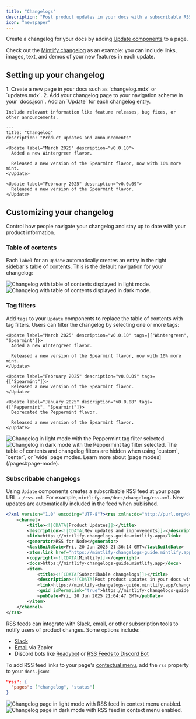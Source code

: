 ```yaml
---
title: "Changelogs"
description: "Post product updates in your docs with a subscribable RSS feed"
icon: "newspaper"
---
```


Create a changelog for your docs by adding [Update components](/components/update) to a page.

Check out the [Mintlify changelog](/changelog) as an example: you can include links, images, text, and demos of your new features in each update.

## Setting up your changelog

<Steps>
  <Step title="Create a page for your changelog">
    1. Create a new page in your docs such as `changelog.mdx` or `updates.mdx`.
    2. Add your changelog page to your navigation scheme in your `docs.json`.
  </Step>
  <Step title="Add Update components to your changelog">
    Add an `Update` for each changelog entry.

    Include relevant information like feature releases, bug fixes, or other announcements.
  </Step>
</Steps>

```mdx Example changelog.mdx
---
title: "Changelog"
description: "Product updates and announcements"
---
<Update label="March 2025" description="v0.0.10">
  Added a new Wintergreen flavor.

  Released a new version of the Spearmint flavor, now with 10% more mint.
</Update>

<Update label="February 2025" description="v0.0.09">
  Released a new version of the Spearmint flavor.
</Update>
```

## Customizing your changelog

Control how people navigate your changelog and stay up to date with your product information.

### Table of contents

Each `label` for an `Update` automatically creates an entry in the right sidebar's table of contents. This is the default navigation for your changelog:

<Frame>
  <img 
    src="/images/changelog-toc-light.png" 
    alt="Changelog with table of contents displayed in light mode." 
    className="block dark:hidden" 
  />
  <img 
    src="/images/changelog-toc-dark.png" 
    alt="Changelog with table of contents displayed in dark mode." 
    className="hidden dark:block" 
  />
</Frame>

### Tag filters

Add `tags` to your `Update` components to replace the table of contents with tag filters. Users can filter the changelog by selecting one or more tags:

```mdx Tag filters example wrap
<Update label="March 2025" description="v0.0.10" tags={["Wintergreen", "Spearmint"]}>
  Added a new Wintergreen flavor.

  Released a new version of the Spearmint flavor, now with 10% more mint.
</Update>

<Update label="February 2025" description="v0.0.09" tags={["Spearmint"]}>
  Released a new version of the Spearmint flavor.
</Update>

<Update label="January 2025" description="v0.0.08" tags={["Peppermint", "Spearmint"]}>
  Deprecated the Peppermint flavor.

  Released a new version of the Spearmint flavor.
</Update>
```

<Frame>
  <img 
    src="/images/changelog-filters-light.png" 
    alt="Changelog in light mode with the Peppermint tag filter selected." 
    className="block dark:hidden" 
  />
  <img 
    src="/images/changelog-filters-dark.png" 
    alt="Changelog in dark mode with the Peppermint tag filter selected." 
    className="hidden dark:block" 
  />
</Frame>

<Tip>
  The table of contents and changelog filters are hidden when using `custom`, `center`, or `wide` page modes. Learn more about [page modes](/pages#page-mode).
</Tip> 

### Subscribable changelogs

Using `Update` components creates a subscribable RSS feed at your page URL + `/rss.xml`. For example, `mintlify.com/docs/changelog/rss.xml`. New updates are automatically included in the feed when published.

```xml Example RSS feed
<?xml version="1.0" encoding="UTF-8"?><rss xmlns:dc="http://purl.org/dc/elements/1.1/" xmlns:content="http://purl.org/rss/1.0/modules/content/" xmlns:atom="http://www.w3.org/2005/Atom" version="2.0">
    <channel>
        <title><![CDATA[Product Updates]]></title>
        <description><![CDATA[New updates and improvements]]></description>
        <link>https://mintlify-changelogs-guide.mintlify.app</link>
        <generator>RSS for Node</generator>
        <lastBuildDate>Fri, 20 Jun 2025 21:36:14 GMT</lastBuildDate>
        <atom:link href="https://mintlify-changelogs-guide.mintlify.app/changelog/rss.xml" rel="self" type="application/rss+xml"/>
        <copyright><![CDATA[Mintlify]]></copyright>
        <docs>https://mintlify-changelogs-guide.mintlify.app</docs>
        <item>
            <title><![CDATA[Subscribable changelogs]]></title>
            <description><![CDATA[Post product updates in your docs with a subscribable RSS feed]]></description>
            <link>https://mintlify-changelogs-guide.mintlify.app/changelog#june-20-2025</link>
            <guid isPermaLink="true">https://mintlify-changelogs-guide.mintlify.app/changelog#june-20-2025</guid>
            <pubDate>Fri, 20 Jun 2025 21:04:47 GMT</pubDate>
        </item>
    </channel>
</rss>
```

RSS feeds can integrate with Slack, email, or other subscription tools to notify users of product changes. Some options include:

* [Slack](https://slack.com/help/articles/218688467-Add-RSS-feeds-to-Slack)
* [Email](https://zapier.com/apps/email/integrations/rss/1441/send-new-rss-feed-entries-via-email) via Zapier
* Discord bots like [Readybot](https://readybot.io) or [RSS Feeds to Discord Bot](https://rss.app/en/bots/rssfeeds-discord-bot)

To add RSS feed links to your page's [contextual menu](/ai-ingestion#contextual-menu), add the `rss` property to your `docs.json`:

```json
"rss": {
  "pages": ["changelog", "status"]
}
```

<Frame>
  <img 
    src="/images/changelog-rss-ctx-light.png" 
    alt="Changelog page in light mode with RSS feed in context menu enabled." 
    className="block dark:hidden" 
  />
  <img 
    src="/images/changelog-rss-ctx-dark.png" 
    alt="Changelog page in dark mode with RSS feed in context menu enabled." 
    className="hidden dark:block" 
  />
</Frame>
